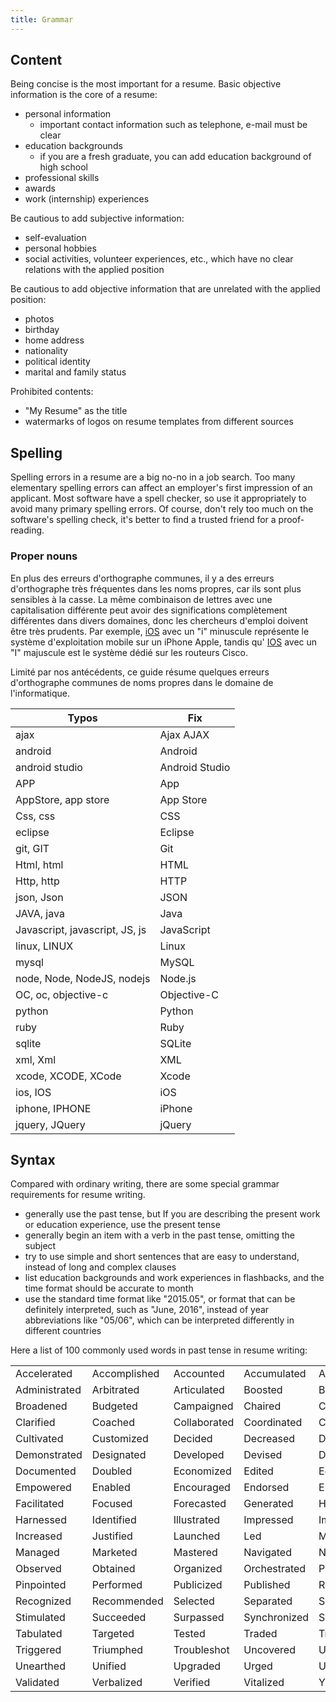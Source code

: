 ```yaml
---
title: Grammar
---
```


## Content

Being concise is the most important for a resume. Basic objective information is
the core of a resume:

- personal information
  - important contact information such as telephone, e-mail must be clear
- education backgrounds
  - if you are a fresh graduate, you can add education background of high school
- professional skills
- awards
- work (internship) experiences

Be cautious to add subjective information:

- self-evaluation
- personal hobbies
- social activities, volunteer experiences, etc., which have no clear
  relations with the applied position

Be cautious to add objective information that are unrelated with the applied
position:

- photos
- birthday
- home address
- nationality
- political identity
- marital and family status

Prohibited contents:

- "My Resume" as the title
- watermarks of logos on resume templates from different sources

## Spelling

Spelling errors in a resume are a big no-no in a job search. Too many elementary
spelling errors can affect an employer's first impression of an applicant. Most
software have a spell checker, so use it appropriately to avoid many primary
spelling errors. Of course, don't rely too much on the software's spelling
check, it's better to find a trusted friend for a proof-reading.

### Proper nouns

En plus des erreurs d'orthographe communes, il y a des erreurs d'orthographe très fréquentes
dans les noms propres, car ils sont plus sensibles à la casse. La même combinaison de
lettres avec une capitalisation différente peut avoir des significations complètement différentes dans
divers domaines, donc les chercheurs d'emploi doivent être très prudents. Par exemple,
[iOS](http://www.apple.com/ios/) avec un "i" minuscule représente le système d'exploitation mobile
sur un iPhone Apple, tandis qu'
[IOS](https://en.wikipedia.org/wiki/Cisco_IOS) avec un "I" majuscule est le
système dédié sur les routeurs Cisco.

Limité par nos antécédents, ce guide résume quelques erreurs d'orthographe communes de
noms propres dans le domaine de l'informatique.

| Typos                          | Fix            |
| ------------------------------ | -------------- |
| ajax                           | Ajax AJAX      |
| android                        | Android        |
| android studio                 | Android Studio |
| APP                            | App            |
| AppStore, app store            | App Store      |
| Css, css                       | CSS            |
| eclipse                        | Eclipse        |
| git, GIT                       | Git            |
| Html, html                     | HTML           |
| Http, http                     | HTTP           |
| json, Json                     | JSON           |
| JAVA, java                     | Java           |
| Javascript, javascript, JS, js | JavaScript     |
| linux, LINUX                   | Linux          |
| mysql                          | MySQL          |
| node, Node, NodeJS, nodejs     | Node.js        |
| OC, oc, objective-c            | Objective-C    |
| python                         | Python         |
| ruby                           | Ruby           |
| sqlite                         | SQLite         |
| xml, Xml                       | XML            |
| xcode, XCODE, XCode            | Xcode          |
| ios, IOS                       | iOS            |
| iphone, IPHONE                 | iPhone         |
| jquery, JQuery                 | jQuery         |

## Syntax

Compared with ordinary writing, there are some special grammar requirements for
resume writing.

- generally use the past tense, but If you are describing the present work or
  education experience, use the present tense
- generally begin an item with a verb in the past tense, omitting the subject
- try to use simple and short sentences that are easy to understand, instead of
  long and complex clauses
- list education backgrounds and work experiences in flashbacks, and the time
  format should be accurate to month
- use the standard time format like "2015.05", or format that can be definitely
  interpreted, such as "June, 2016", instead of year abbreviations like "05/06",
  which can be interpreted differently in different countries

Here a list of 100 commonly used words in past tense in resume writing:

|               |              |              |              |              |
| ------------- | ------------ | ------------ | ------------ | ------------ |
| Accelerated   | Accomplished | Accounted    | Accumulated  | Achieved     |
| Administrated | Arbitrated   | Articulated  | Boosted      | Briefed      |
| Broadened     | Budgeted     | Campaigned   | Chaired      | Championed   |
| Clarified     | Coached      | Collaborated | Coordinated  | Corroborated |
| Cultivated    | Customized   | Decided      | Decreased    | Delegated    |
| Demonstrated  | Designated   | Developed    | Devised      | Diagnosed    |
| Documented    | Doubled      | Economized   | Edited       | Educated     |
| Empowered     | Enabled      | Encouraged   | Endorsed     | Enhanced     |
| Facilitated   | Focused      | Forecasted   | Generated    | Harmonized   |
| Harnessed     | Identified   | Illustrated  | Impressed    | Improved     |
| Increased     | Justified    | Launched     | Led          | Magnified    |
| Managed       | Marketed     | Mastered     | Navigated    | Negotiated   |
| Observed      | Obtained     | Organized    | Orchestrated | Participated |
| Pinpointed    | Performed    | Publicized   | Published    | Realigned    |
| Recognized    | Recommended  | Selected     | Separated    | Spearheaded  |
| Stimulated    | Succeeded    | Surpassed    | Synchronized | Synergized   |
| Tabulated     | Targeted     | Tested       | Traded       | Translated   |
| Triggered     | Triumphed    | Troubleshot  | Uncovered    | Underwrote   |
| Unearthed     | Unified      | Upgraded     | Urged        | Utilized     |
| Validated     | Verbalized   | Verified     | Vitalized    | Yielded      |
